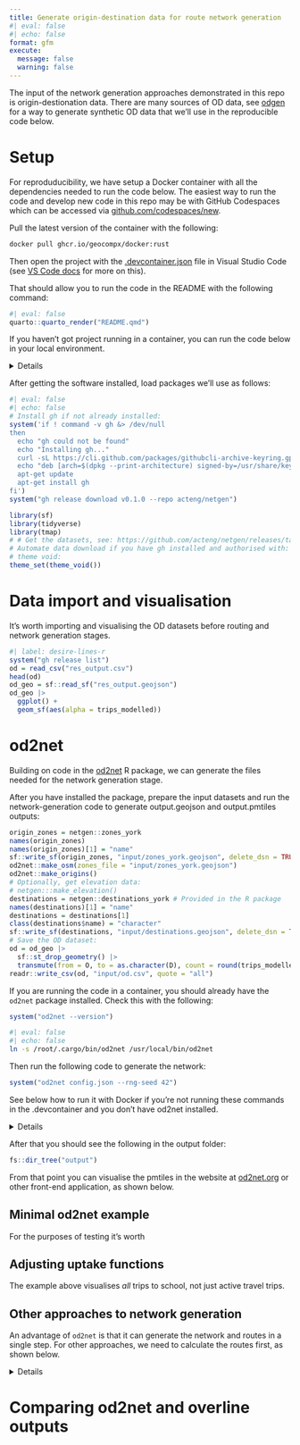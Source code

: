 ```yaml
---
title: Generate origin-destination data for route network generation
#| eval: false
#| echo: false
format: gfm
execute: 
  message: false
  warning: false
---
```


The input of the network generation approaches demonstrated in this repo is origin-destionation data.
There are many sources of OD data, see [odgen](odgen.qmd) for a way to generate synthetic OD data that we'll use in the reproducible code below.

# Setup

For reproduducibility, we have setup a Docker container with all the dependencies needed to run the code below.
The easiest way to run the code and develop new code in this repo may be with GitHub Codespaces which can be accessed via [github.com/codespaces/new](https://github.com/codespaces/new?hide_repo_select=true&ref=24-package-all-software-in-single-image&repo=826170244&skip_quickstart=true&machine=standardLinux32gb&devcontainer_path=.devcontainer%2Fdevcontainer.json&geo=EuropeWest).


Pull the latest version of the container with the following:

```bash
docker pull ghcr.io/geocompx/docker:rust
```

Then open the project with the [.devcontainer.json](.devcontainer) file in Visual Studio Code (see [VS Code docs](https://code.visualstudio.com/docs/devcontainers/containers) for more on this).

That should allow you to run the code in the README with the following command:

```r
#| eval: false
quarto::quarto_render("README.qmd")
```

If you haven't got project running in a container, you can run the code below in your local environment.

<details>

To run the code below you need to have R and Docker installed.
After you have installed R, you can install the packages we'll use as follows:

```r
# Install pak if not already installed:
if (!requireNamespace("pak", quietly = TRUE)) {
  install.packages("pak")
}
pkgs = c("sf", "tidyverse", "tmap", "pak")
pkgs_to_install = pkgs[!pkgs %in% installed.packages()]
if (length(pkgs_to_install) > 0) {
  pak::pkg_install(pkgs_to_install)
}
# Load the packages with vapply:
vapply(pkgs, require, logical(1), character.only = TRUE)
```

We will also install a couple of package that are not on CRAN:

```r
pak::pkg_install("acteng/netgen")
pak::pkg_install("Urban-Analytics-Technology-Platform/od2net/r")
```

```r
#| include: false
# # Install geopandas:
# reticulate::py_install("geopandas")
```

<!-- ::: {.panel-tabset group="language"}

## R -->

</details>

After getting the software installed, load packages we'll use as follows:

```r
#| eval: false
#| echo: false
# Install gh if not already installed:
system('if ! command -v gh &> /dev/null
then
  echo "gh could not be found"
  echo "Installing gh..."
  curl -sL https://cli.github.com/packages/githubcli-archive-keyring.gpg | gpg --dearmor -o /usr/share/keyrings/githubcli-archive-keyring.gpg
  echo "deb [arch=$(dpkg --print-architecture) signed-by=/usr/share/keyrings/githubcli-archive-keyring.gpg] https://cli.github.com/packages stable main" | tee /etc/apt/sources.list.d/github-cli.list > /dev/null
  apt-get update
  apt-get install gh
fi')
system("gh release download v0.1.0 --repo acteng/netgen")
```

```r
library(sf)
library(tidyverse)
library(tmap)
# # Get the datasets, see: https://github.com/acteng/netgen/releases/tag/v0.1.0
# Automate data download if you have gh installed and authorised with:
# theme void:
theme_set(theme_void())
```

<!-- ## Python

```python
# import pandas as pd
# import geopandas as gpd
# 
# # Get the datasets we'll use with os and subprocess:
# import subprocess
# subprocess.run(["gh", "release", "download", "v0.1.0"])
```

:::



::: {.panel-tabset group="language"}

## R

## Python

```python
# od = pd.read_csv("res_output.csv")
# od.head()
# # TBC
```

:::

-->

# Data import and visualisation

It's worth importing and visualising the OD datasets before routing and network generation stages.

```r
#| label: desire-lines-r
system("gh release list")
od = read_csv("res_output.csv")
head(od)
od_geo = sf::read_sf("res_output.geojson")
od_geo |>
  ggplot() +
  geom_sf(aes(alpha = trips_modelled))
```

# od2net

Building on code in the [od2net](https://urban-analytics-technology-platform.github.io/od2net/r/) R package, we can generate the files needed for the network generation stage.

After you have installed the package, prepare the input datasets and run the network-generation code to generate output.geojson and output.pmtiles outputs:


```r
origin_zones = netgen::zones_york
names(origin_zones)
names(origin_zones)[1] = "name"
sf::write_sf(origin_zones, "input/zones_york.geojson", delete_dsn = TRUE)
od2net::make_osm(zones_file = "input/zones_york.geojson")
od2net::make_origins()
# Optionally, get elevation data:
# netgen:::make_elevation()
destinations = netgen::destinations_york # Provided in the R package
names(destinations)[1] = "name"
destinations = destinations[1]
class(destinations$name) = "character"
sf::write_sf(destinations, "input/destinations.geojson", delete_dsn = TRUE)
# Save the OD dataset:
od = od_geo |>
  sf::st_drop_geometry() |>
  transmute(from = O, to = as.character(D), count = round(trips_modelled))
readr::write_csv(od, "input/od.csv", quote = "all")
```

If you are running the code in a container, you should already have the `od2net` package installed.
Check this with the following:

```r
system("od2net --version")
```

<!-- If you don't have it, you can copy the path /root/.cargo/bin/od2net to /usr/local/bin/ as follows: -->

```bash
#| eval: false
#| echo: false
ln -s /root/.cargo/bin/od2net /usr/local/bin/od2net
```

Then run the following code to generate the network:

```r
system("od2net config.json --rng-seed 42")
```

See below how to run it with Docker if you're not running these commands in the .devcontainer and you don't have od2net installed.

<details>

Run the tool with Docker as follows:

```bash
#| eval: false
# On Linux:
sudo docker run -v $(pwd):/app ghcr.io/urban-analytics-technology-platform/od2net:main /app/config.json  --rng-seed 42
# On Windows:
docker run -v %cd%:/app ghcr.io/urban-analytics-technology-platform/od2net:main /app/config.json  --rng-seed 42
```

</details>

After that you should see the following in the output folder:

```r
fs::dir_tree("output")
```

From that point you can visualise the pmtiles in the website at [od2net.org](https://od2net.org) or other front-end application, as shown below.

## Minimal od2net example

For the purposes of testing it's worth 

## Adjusting uptake functions

The example above visualises *all* trips to school, not just active travel trips.


## Other approaches to network generation

An advantage of `od2net` is that it can generate the network and routes in a single step.
For other approaches, we need to calculate the routes first, as shown below.

<details>

# Routing

There are many ways to calculate routes.
The simplest in many cases will be to calculate them with a routing engine.
Let's do that with interfaces to the OSRM routing engine in the first instance.
Note: if you use the `od2net` approach, you can do the routing and network generation stage in a single step, see below for more on that.

## OSRM: basic

```r
od_geo_top_100 = od_geo |>
  slice_max(trips_modelled, n = 100) 
```

```r
#| include: false
routes_osrm_minimal_exists = file.exists("routes_osrm_minimal.geojson")
if (!routes_osrm_minimal_exists) {
  system("gh release upload v0.1.0 routes_osrm_minimal.geojson")
  system("gh release download v0.1.0")  
}

```

```r
#| eval: false
routes_osrm_minimal = stplanr::route(
  l = od_geo_top_100,
  route_fun = stplanr::route_osrm,
  osrm.profile = "foot"
)
```

```r
#| echo: false
#| eval: false
sf::write_sf(routes_osrm_minimal, "routes_osrm_minimal.geojson", delete_dsn = TRUE)
```

```r
#| echo: false
routes_osrm_minimal = sf::read_sf("routes_osrm_minimal.geojson")
```

```r
#| label: osrm-basic
routes_osrm_minimal |>
  ggplot() +
  geom_sf(alpha = 0.3, size = 9)
```


## Locally hosted OSRM

We can spin-up a local OSRM server to calculate routes as [follows](https://github.com/Project-OSRM/osrm-backend#using-docker):

```r
#| eval: false
location = osmextract::oe_match(
  od_geo_top_100 |> sf::st_union()
)
osmextract::oe_download(
    location$url,
    file_basename = "osm.pbf",
    download_directory = "."
)
```

Then with the system shell:

```bash
docker run -t -v "${PWD}:/data" ghcr.io/project-osrm/osrm-backend osrm-extract -p /opt/car.lua /data/geofabrik_osm.pbf || echo "osrm-extract failed"
docker run -t -v "${PWD}:/data" ghcr.io/project-osrm/osrm-backend osrm-extract -p /opt/car.lua /data/geofrabik_osm.osm.pbf || echo "osrm-extract failed"
```

That should generate something like:

```
[2024-08-27T15:00:31.786775132] [info] Expansion: 766813 nodes/sec and 382310 edges/sec
[2024-08-27T15:00:31.786776903] [info] To prepare the data for routing, run: ./osrm-contract "/data/geofabrik_osm"
[2024-08-27T15:00:31.836550204] [info] RAM: peak bytes used: 532934656
```

Note the process used 532934656 bytes (532.9 MB) of RAM.

Then:

```bash
docker run -t -v "${PWD}:/data" ghcr.io/project-osrm/osrm-backend osrm-partition /data/geofabrik_osm.osrm || echo "osrm-partition failed"
docker run -t -v "${PWD}:/data" ghcr.io/project-osrm/osrm-backend osrm-customize /data/geofabrik_osm.osrm || echo "osrm-customize failed"
docker run -t -i -p 5000:5000 -v "${PWD}:/data" ghcr.io/project-osrm/osrm-backend osrm-routed --algorithm mld /data/geofabrik_osm
```

Check it is alive as follows:


```r
#| eval: false
system('curl "http://127.0.0.1:5000/route/v1/driving/13.388860,52.517037;13.385983,52.496891?steps=true"')
```

Now we can run all the routes:


```r
#| eval: false
routes_osrm_2 = stplanr::route(
  l = od_geo,
  route_fun = stplanr::route_osrm,
  osrm.profile = "foot",
  osrm.server = "http://127.0.0.1:5000/"
)
```


```r
#| eval: false
#| label: save-routes-osrm
sf::write_sf(routes_osrm_2, "routes_osrm_2.geojson", delete_dsn = TRUE) 
system("gh release upload v0.1.0 routes_osrm_2.geojson")
```

```r
#| include: false
routes_osrm_2 = sf::read_sf("routes_osrm_2.geojson")
```

Let's visualise the routes:

```r
#| label: osrm-locally-hosted
routes_osrm_2 |>
  ggplot() +
  geom_sf(alpha = 0.3, size = 9)
```

# Network generation

## Overline

The `overline()` function in the R package stplanr is one way to to generate route networks:

```r
#| label: rnet-overline-basic
#| eval: false
names(routes_osrm_2)
rnet = stplanr::overline(routes_osrm_2, attrib = "trips_modelled")
plot(rnet)
```

A disadvantage of this approach is that it's computational resource-intensive and takes a long time.
An in-progress is `od2net`.

</details>

# Comparing od2net and overline outputs

